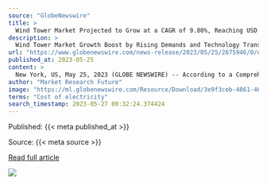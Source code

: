 ```yaml
---
source: "GlobeNewswire"
title: >
  Wind Tower Market Projected to Grow at a CAGR of 9.80%, Reaching USD 69.1 Billion by 2032 – Report by Market Research Future (MRFR)
description: >
  Wind Tower Market Growth Boost by Rising Demands and Technology Transition to Avail Clean Renewable Energy Wind Tower Market Growth Boost by Rising Demands and Technology Transition to Avail Clean Renewable Energy
url: "https://www.globenewswire.com/news-release/2023/05/25/2675946/0/en/Wind-Tower-Market-Projected-to-Grow-at-a-CAGR-of-9-80-Reaching-USD-69-1-Billion-by-2032-Report-by-Market-Research-Future-MRFR.html"
published_at: 2023-05-25
content: >
  New York, US, May 25, 2023 (GLOBE NEWSWIRE) -- According to a Comprehensive Research Report by Market Research Future (MRFR), Wind Tower Market Information by Product, Application, and Region - Forec… [+7893 chars]
author: "Market Research Future"
image: "https://ml.globenewswire.com/Resource/Download/3e9f3ceb-4861-46da-9c98-64c87256444d"
terms: "Cost of electricity"
search_timestamp: 2023-05-27 00:32:24.374424
---
```



Published: {{< meta published_at >}}


Source: {{< meta source >}}


[Read full article]({{< meta url >}}){target='_blank'}



![](`r rmarkdown::metadata$image[1]`)
